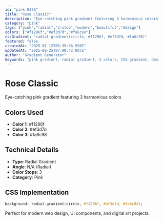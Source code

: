 ```yaml
---
id: "pink-0176"
title: "Rose Classic"
description: "Eye-catching pink gradient featuring 3 harmonious colors"
category: "pink"
tags: ["pink","radial","3-stop","modern","beautiful","design"]
colors: ["#f1296f","#ef3d7d","#fa6c98"]
cssGradient: "radial-gradient(circle, #f1296f, #ef3d7d, #fa6c98)"
featured: false
createdAt: "2025-07-12T05:35:56.550Z"
updatedAt: "2025-08-25T07:08:42.807Z"
author: "Gradient Generator"
keywords: "pink gradient, radial gradient, 3 colors, CSS gradient, design, #f1296f, #ef3d7d, #fa6c98"
---
```


# Rose Classic

Eye-catching pink gradient featuring 3 harmonious colors

## Colors Used
- **Color 1**: #f1296f
- **Color 2**: #ef3d7d
- **Color 3**: #fa6c98

## Technical Details
- **Type**: Radial Gradient
- **Angle**: N/A (Radial)
- **Color Stops**: 3
- **Category**: Pink

## CSS Implementation
```css
background: radial-gradient(circle, #f1296f, #ef3d7d, #fa6c98);
```

Perfect for modern web design, UI components, and digital art projects.
